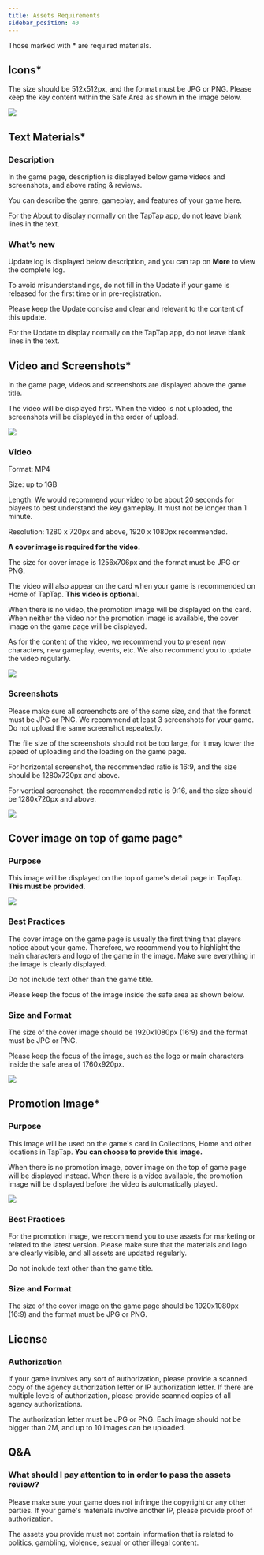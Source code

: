 ```yaml
---
title: Assets Requirements
sidebar_position: 40
---
```



Those marked with <Red>*</Red> are required materials.   

## Icons<Red>*</Red>

The size should be 512x512px, and the format must be JPG or PNG. Please keep the key content within the Safe Area as shown in the image below.  

 

![ ](/img/Assets-Requirements-1.png)  

## Text Materials<Red>*</Red>

### Description

In the game page, description is displayed below game videos and screenshots, and above rating & reviews.

You can describe the genre, gameplay, and features of your game here.

For the About to display normally on the TapTap app, do not leave blank lines in the text.




### What's new

Update log is displayed below description, and you can tap on **<blue>More</blue>** to view the complete log.

To avoid misunderstandings, do not fill in the Update if your game is released for the first time or in pre-registration.

Please keep the Update concise and clear and relevant to the content of this update.

For the Update to display normally on the TapTap app, do not leave blank lines in the text.





## Video and Screenshots<Red>*</Red>

In the game page, videos and screenshots are displayed above the game title.

The video will be displayed first. When the video is not uploaded, the screenshots will be displayed in the order of upload.

![](/img/DC-v2/Assets-V2en-5.png)

### Video

Format: MP4

Size: up to 1GB

Length: We would recommend your video to be about 20 seconds for players to best understand the key gameplay. It must not be longer than 1 minute.

Resolution: 1280 x 720px and above, 1920 x 1080px recommended.

**A cover image is required for the video.**

The size for cover image is 1256x706px and the format must be JPG or PNG.

The video will also appear on the card when your game is recommended on Home of TapTap.  **This video is optional.**

When there is no video, the promotion image will be displayed on the card. When neither the video nor the promotion image is available, the cover image on the game page will be displayed.

As for the content of the video, we recommend you to present new characters, new gameplay, events, etc. We also recommend you to update the video regularly.

![](/img/DC-v2/Assets-V2en-6.png)
  

### Screenshots

Please make sure all screenshots are of the same size, and that the format must be JPG or PNG. We recommend at least 3 screenshots for your game. Do not upload the same screenshot repeatedly.

The file size of the screenshots should not be too large, for it may lower the speed of uploading and the loading on the game page.

For horizontal screenshot, the recommended ratio is 16:9, and the size should be 1280x720px and above.

For vertical screenshot, the recommended ratio is 9:16, and the size should be 1280x720px and above.

![](/img/DC-v2/Assets-V2en-3.png)





## Cover image on top of game page<Red>*</Red>

### Purpose

This image will be displayed on the top of game's detail page in TapTap. **This must be provided.** 

![](/img/DC-v2/Assets-V2en-4.png)


### Best Practices

The cover image on the game page is usually the first thing that players notice about your game. Therefore, we recommend you to highlight the main characters and logo of the game in the image. Make sure everything in the image is clearly displayed.

Do not include text other than the game title.

Please keep the focus of the image inside the safe area as shown below.

### Size and Format

The size of the cover image  should be 1920x1080px (16:9) and the format must be JPG or PNG.

Please keep the focus of the image, such as the logo or main characters inside the safe area of 1760x920px.

![ ](/img/Assets-Requirements-8.png)  

##  Promotion Image<Red>*</Red>

### Purpose

This image will be used on the game's card in Collections, Home and other locations in TapTap. **You can choose to provide this image.**

When there is no promotion image, cover image on the top of game page will be displayed instead. When there is a video available, the promotion image will be displayed before the video is automatically played.

![ ](/img/Assets-Requirements-9.png)  

### Best Practices

For the promotion image, we recommend you to use assets for marketing or related to the latest version. Please make sure that the materials and logo are clearly visible, and all assets are updated regularly. 

Do not include text other than the game title.

### Size and Format

The size of the cover image on the game page should be 1920x1080px (16:9) and the format must be JPG or PNG.

## License

### Authorization

If your game involves any sort of authorization, please provide a scanned copy of the agency authorization letter or IP authorization letter. If there are multiple levels of authorization, please provide scanned copies of all agency authorizations.  

The authorization letter must be JPG or PNG. Each image should not be bigger than 2M, and up to 10 images can be uploaded.  

## Q&A

### What should I pay attention to in order to pass the assets review?

Please make sure your game does not infringe the copyright or any other parties. If your game's materials involve another IP, please provide proof of authorization.

The assets you provide must not contain information that is related to politics, gambling, violence, sexual or other illegal content.  

